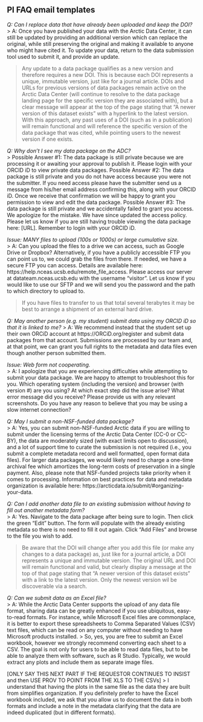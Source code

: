 ## PI FAQ email templates

*Q: Can I replace data that have already been uploaded and keep the DOI?*  
> A: Once you have published your data with the Arctic Data Center, it can still be updated by providing an additional version which can replace the original, while still preserving the original and making it available to anyone who might have cited it. To update your data, return to the data submission tool used to submit it, and provide an update.

> Any update to a data package qualifies as a new version and therefore requires a new DOI. This is because each DOI represents a unique, immutable version, just like for a journal article. DOIs and URLs for previous versions of data packages remain active on the Arctic Data Center (will continue to resolve to the data package landing page for the specific version they are associated with), but a clear message will appear at the top of the page stating that “A newer version of this dataset exists” with a hyperlink to the latest version. With this approach, any past uses of a DOI (such as in a publication) will remain functional and will reference the specific version of the data package that was cited, while pointing users to the newest version if one exists.

*Q: Why don't I see my data package on the ADC?*   
> Possible Answer #1: The data package is still private because we are processing it or awaiting your approval to publish it. Please login with your ORCID iD to view private data packages.
Possible Answer #2: The data package is still private and you do not have access because you were not the submitter. If you need access please have the submitter send us a message from his/her email address confirming this, along with your ORCID iD. Once we receive that confirmation we will be happy to grant you permission to view and edit the data package.
Possible Answer #3: The data package is still private and we accidentally failed to grant you access. We apologize for the mistake. We have since updated the access policy. Please let us know if you are still having trouble viewing the data package here: [URL]. Remember to login with your ORCID iD.

*Issue: MANY files to upload (100s or 1000s) or large cumulative size.*  
> A: Can you upload the files to a drive we can access, such as Google Drive or Dropbox? Alternatively, if you have a publicly accessible FTP you can point us to, we could grab the files from there. If needed, we have a secure FTP you can access. Details are available here: https://help.nceas.ucsb.edu/remote_file_access. Please access our server at datateam.nceas.ucsb.edu with the username "visitor". Let us know if you would like to use our SFTP and we will send you the password and the path to which directory to upload to.

> If you have files to transfer to us that total several terabytes it may be best to arrange a shipment of an external hard drive.

*Q: May another person (e.g. my student) submit data using my ORCID iD so that it is linked to me?*
> A: We recommend instead that the student set up their own ORCiD account at https://ORCiD.org/register and submit data packages from that account. Submissions are processed by our team and, at that point, we can grant you full rights to the metadata and data files even though another person submitted them.

*Issue: Web form not cooperating.*  
> A: I apologize that you are experiencing difficulties while attempting to submit your data package. We are happy to attempt to troubleshoot this for you. Which operating system (including the version) and browser (with version #) are you using? At which exact step did the issue arise? What error message did you receive? Please provide us with any relevant screenshots. Do you have any reason to believe that you may be using a slow internet connection?

*Q: May I submit a non-NSF-funded data package?*  
> A: Yes, you can submit non-NSF-funded Arctic data if you are willing to submit under the licensing terms of the Arctic Data Center (CC-0 or CC-BY), the data are moderately sized (with exact limits open to discussion), and a lot of support time to curate the submission is not required (i.e., you submit a complete metadata record and well formatted, open format data files).
For larger data packages, we would likely need to charge a one-time archival fee which amortizes the long-term costs of preservation in a single payment. Also, please note that NSF-funded projects take priority when it comes to processing. Information on best practices for data and metadata organization is available here: https://arcticdata.io/submit/#organizing-your-data.

*Q: Can I add another data file to an existing submission without having to fill out another metadata form?*  
> A: Yes. Navigate to the data package after being sure to login. Then click the green "Edit" button. The form will populate with the already existing metadata so there is no need to fill it out again. Click "Add Files" and browse to the file you wish to add.

> Be aware that the DOI will change after you add this file (or make any changes to a data package) as, just like for a journal article, a DOI represents a unique and immutable version. The original URL and DOI will remain functional and valid, but clearly display a message at the top of that page stating that "A newer version of this dataset exists" with a link to the latest version. Only the newest version wil be discoverable via a search.

*Q: Can we submit data as an Excel file?*   
> A: While the Arctic Data Center supports the upload of any data file format, sharing data can be greatly enhanced if you use ubiquitous, easy-to-read formats. For instance, while Microsoft Excel files are commonplace, it is better to export these spreadsheets to Comma Separated Values (CSV) text files, which can be read on any computer without needing to have Microsoft products installed. 
> So, yes, you are free to submit an Excel workbook, however we strongly recommend converting each sheet to a CSV. The goal is not only for users to be able to read data files, but to be able to analyze them with software, such as R Studio. Typically, we would extract any plots and include them as separate image files.

[ONLY SAY THIS NEXT PART IF THE REQUESTOR CONTINUES TO INSIST and then USE PROV TO POINT FROM THE XLS TO THE CSVs]
> I understand that having the plots in the same file as the data they are built from simplifies organization. If you definitely prefer to have the Excel workbook included, we ask that you allow us to document the data in both formats and include a note in the metadata clarifying that the data are indeed duplicated (but in different formats).
